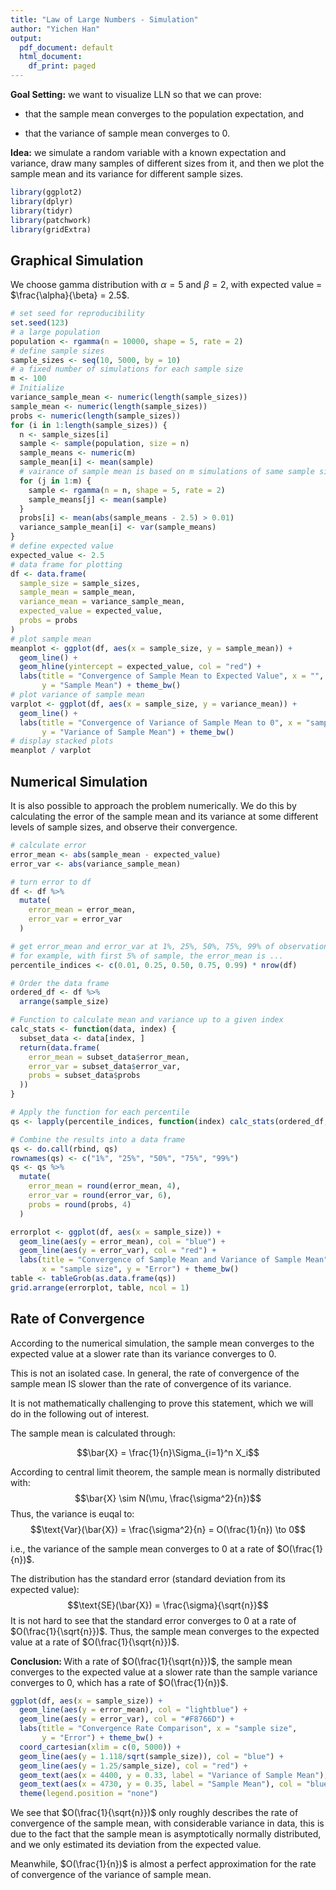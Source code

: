 ```yaml
---
title: "Law of Large Numbers - Simulation"
author: "Yichen Han"
output:
  pdf_document: default
  html_document:
    df_print: paged
---
```


**Goal Setting:** we want to visualize LLN so that we can prove:

-  that the sample mean converges to the population expectation, and

-  that the variance of sample mean converges to 0.

**Idea:** we simulate a random variable with a known expectation and variance, draw
many samples of different sizes from it, and then we plot the sample mean and its variance for different sample sizes.

```r
library(ggplot2)
library(dplyr)
library(tidyr)
library(patchwork)
library(gridExtra)
```

## Graphical Simulation

We choose gamma distribution with $\alpha = 5$ and $\beta = 2$, with expected value = $\frac{\alpha}{\beta} = 2.5$.

```r
# set seed for reproducibility
set.seed(123)
# a large population
population <- rgamma(n = 10000, shape = 5, rate = 2)
# define sample sizes
sample_sizes <- seq(10, 5000, by = 10)
# a fixed number of simulations for each sample size
m <- 100
# Initialize
variance_sample_mean <- numeric(length(sample_sizes))
sample_mean <- numeric(length(sample_sizes))
probs <- numeric(length(sample_sizes))
for (i in 1:length(sample_sizes)) {
  n <- sample_sizes[i]
  sample <- sample(population, size = n)
  sample_means <- numeric(m)
  sample_mean[i] <- mean(sample)
  # vairance of sample mean is based on m simulations of same sample size
  for (j in 1:m) {
    sample <- rgamma(n = n, shape = 5, rate = 2)
    sample_means[j] <- mean(sample)
  }
  probs[i] <- mean(abs(sample_means - 2.5) > 0.01)
  variance_sample_mean[i] <- var(sample_means)
}
# define expected value
expected_value <- 2.5
# data frame for plotting
df <- data.frame(
  sample_size = sample_sizes,
  sample_mean = sample_mean,
  variance_mean = variance_sample_mean,
  expected_value = expected_value,
  probs = probs
)
# plot sample mean
meanplot <- ggplot(df, aes(x = sample_size, y = sample_mean)) +
  geom_line() +
  geom_hline(yintercept = expected_value, col = "red") +
  labs(title = "Convergence of Sample Mean to Expected Value", x = "",
       y = "Sample Mean") + theme_bw()
# plot variance of sample mean
varplot <- ggplot(df, aes(x = sample_size, y = variance_mean)) +
  geom_line() +
  labs(title = "Convergence of Variance of Sample Mean to 0", x = "sample size",
       y = "Variance of Sample Mean") + theme_bw()
# display stacked plots
meanplot / varplot
```

## Numerical Simulation

It is also possible to approach the problem numerically. We do this by calculating the error of the sample mean and its variance at some different levels of sample sizes, and observe their convergence.

```r
# calculate error
error_mean <- abs(sample_mean - expected_value)
error_var <- abs(variance_sample_mean)

# turn error to df
df <- df %>%
  mutate(
    error_mean = error_mean,
    error_var = error_var
  )

# get error_mean and error_var at 1%, 25%, 50%, 75%, 99% of observations
# for example, with first 5% of sample, the error_mean is ...
percentile_indices <- c(0.01, 0.25, 0.50, 0.75, 0.99) * nrow(df)

# Order the data frame
ordered_df <- df %>%
  arrange(sample_size)

# Function to calculate mean and variance up to a given index
calc_stats <- function(data, index) {
  subset_data <- data[index, ]
  return(data.frame(
    error_mean = subset_data$error_mean,
    error_var = subset_data$error_var,
    probs = subset_data$probs
  ))
}

# Apply the function for each percentile
qs <- lapply(percentile_indices, function(index) calc_stats(ordered_df, index))

# Combine the results into a data frame
qs <- do.call(rbind, qs)
rownames(qs) <- c("1%", "25%", "50%", "75%", "99%")
qs <- qs %>%
  mutate(
    error_mean = round(error_mean, 4),
    error_var = round(error_var, 6),
    probs = round(probs, 4)
  )

errorplot <- ggplot(df, aes(x = sample_size)) +
  geom_line(aes(y = error_mean), col = "blue") +
  geom_line(aes(y = error_var), col = "red") +
  labs(title = "Convergence of Sample Mean and Variance of Sample Mean",
       x = "sample size", y = "Error") + theme_bw()
table <- tableGrob(as.data.frame(qs))
grid.arrange(errorplot, table, ncol = 1)
```

## Rate of Convergence
According to the numerical simulation, the sample mean converges to the
expected value at a slower rate than its variance converges to 0.

This is not an isolated case. In general, the rate of convergence of the sample mean IS slower than the rate of convergence of its variance.

It is not mathematically challenging to prove this statement, which we will do in the following out of interest.

The sample mean is calculated through:

$$\bar{X} = \frac{1}{n}\Sigma_{i=1}^n X_i$$

According to central limit theorem, the sample mean is normally distributed with:
$$\bar{X} \sim N(\mu, \frac{\sigma^2}{n})$$
Thus, the variance is euqal to:
$$\text{Var}(\bar{X}) = \frac{\sigma^2}{n} = O(\frac{1}{n}) \to 0$$

i.e., the variance of the sample mean converges to 0 at a rate of $O(\frac{1}{n})$.

The distribution has the standard error (standard deviation from its expected value):
$$\text{SE}(\bar{X}) = \frac{\sigma}{\sqrt{n}}$$
It is not hard to see that the standard error converges to 0 at a rate of $O(\frac{1}{\sqrt{n}})$. Thus, the sample mean converges to the expected value at a rate of $O(\frac{1}{\sqrt{n}})$.

**Conclusion: ** With a rate of $O(\frac{1}{\sqrt{n}})$, the sample mean converges to the expected value at a slower rate than the sample variance converges to 0, which has a rate of $O(\frac{1}{n})$.

```r
ggplot(df, aes(x = sample_size)) +
  geom_line(aes(y = error_mean), col = "lightblue") +
  geom_line(aes(y = error_var), col = "#F8766D") +
  labs(title = "Convergence Rate Comparison", x = "sample size",
       y = "Error") + theme_bw() +
  coord_cartesian(xlim = c(0, 5000)) +
  geom_line(aes(y = 1.118/sqrt(sample_size)), col = "blue") +
  geom_line(aes(y = 1.25/sample_size), col = "red") +
  geom_text(aes(x = 4400, y = 0.33, label = "Variance of Sample Mean"), col = "red") +
  geom_text(aes(x = 4730, y = 0.35, label = "Sample Mean"), col = "blue") +
  theme(legend.position = "none")

```

We see that $O(\frac{1}{\sqrt{n}})$ only roughly describes the rate of convergence of the sample mean, with considerable variance in data, this is due to the fact that the sample mean is asymptotically normally distributed, and we only estimated its deviation from the expected value.

Meanwhile, $O(\frac{1}{n})$ is almost a perfect approximation for the rate of convergence of the variance of sample mean.
